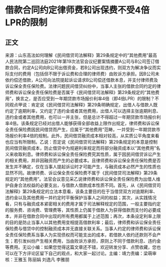 # 借款合同约定律师费和诉保费不受4倍LPR的限制
## 正文
来源：山东高法如何理解《民间借贷司法解释》第29条规定中的“其他费用”最高人民法院第二巡回法庭2021年第19次法官会议纪要案情摘要A公司与B公司签订借款合同，约定A公司向B公司出借资金，若B公司出现违约，则双方为解决争议而实际支付的费用（包括但不限于诉讼费和合理的律师费）由败诉方承担。因B公司未依约偿还借款，A公司向法院提起诉讼请求B公司偿还借款本息，并支付律师费及诉讼保全责任保险费。法律问题民间借贷纠纷中，当事人主张的借款合同约定的律师费和诉讼保全责任保险费是否属于《民间借贷司法解释》第29条规定的“其他费用”，换言之，是否应受到一年期贷款市场报价利率4倍（即4倍LPR）的限制？不同观点甲说：肯定说《民间借贷司法解释》第29条明确规定，出借人与借款人既约定了逾期利率，又约定了违约金或者其他费用，出借人可以选择主张逾期利息、违约金或者其他费用，也可以一并主张，但是总计不得超过一年期贷款市场报价利率4倍。该条规定已经对出借人能够获得全部收益上限作出规定，律师费和诉讼保全责任保险费因民间借贷而产生，应属于“其他费用”范畴，一并受到一年期贷款市场报价利率4倍的规制。此外，民间借贷融资成本相对较高，从实质公平角度来看也应当有所限制。乙说：否定说《民间借贷司法解释》第29条规定的本意是控制民间借贷融资成本，防止借贷中为规避利率规定而将部分融资成本以“其他费用”名义来收取利息。律师费和诉讼保全责任保险费究其性质，属于因民间借贷诉讼产生的相关费用，并非因融资而产生的必要成本。且律师费和诉讼保全责任保险费是否发生并不确定，仅在当事人提起诉讼时才可能产生，与融资成本必然产生的性质也显然不同。故律师费、诉讼保全责任保险费不属于《民间借贷司法解释》第29条规定的“其他费用”。法官会议意见采乙说律师费和诉讼保全责任保险费为出借人维护自身合法权益的必要支出，与借款人借款成本性质不同。首先，从《民间借贷司法解释》第29条规定的立法本意看，该条主要目的在于当借贷双方对逾期利率、违约金以及其他费用一并约定时平衡保护当事人之间的权益；其次，从实践情况看，只有与融资成本紧密相关的费用才属于司法解释规定的范围，一般主要指约定的服务费、咨询费、管理费等，其性质上仍属于借款人为获得借款而支付的必要成本，并非在借款合同中出现的所有费用都属于上述范围；再次，本条设定利率上限的目的是防止当事人以其他费用变相提高借款利率；最后，律师费和诉讼保全责任保险费与借贷中的控制融资成本并无直接关联关系。当事人约定的律师费和诉讼保全责任保险费系当事人为实现债权而可能支出的成本，若借款人依约还款则不会产生；若引发纠纷产生相关费用，当由败诉方承担，原则上不同于借款利息、违约金等费用。无讼小编：如果您觉得这篇文章还不错，欢迎转发分享、点赞收藏，您也可以在下方评论区留下自己的观点，和大家一起讨论。主编：靖力责编：梁萌审核：王雅玉 陈丽娟 刘逸凡 李雅朋